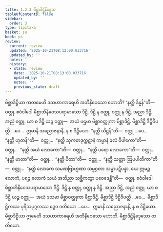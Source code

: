 ```yaml
---
title: 1.2.3 မိစ္ဆာဒိဋ္ဌိနိဒ္ဒေသ
tableOfContents: false
sidebar:
  order: 3
type: tipitaka
basket: su
book: ps
review:
  current: review
  updated: '2025-10-21T08:13:00.033716'
  updated_by: ''
  notes: ''
  history:
  - state: review
    date: '2025-10-21T08:13:00.033716'
    updated_by: ''
    notes: ''
    previous_state: draft
---
```



<DynamicBreadcrumb />


<ReviewStatus review={frontmatter.review} showDetails={true} />

<HypothesisAnnotation frontmatter={frontmatter} />

<Division number="136" book="ps" e="ch" v="26" p="146">

<Paragraph number="775" book="ps">
မိစ္ဆာဒိဋ္ဌိယာ ကတမေဟိ ဒသဟာကာရေဟိ အဘိနိဝေသော ဟောတိ? “နတ္ထိ ဒိန္နန်”တိ—  ဝတ္ထု. ဧဝံဝါဒေါ မိစ္ဆာဘိနိဝေသပရာမာသော ဒိဋ္ဌိ. ဒိဋ္ဌိ န ဝတ္ထု, ဝတ္ထု န ဒိဋ္ဌိ. အညာ ဒိဋ္ဌိ, အညံ ဝတ္ထု. ယာ စ ဒိဋ္ဌိ ယဉ္စ ဝတ္ထု—  အယံ ပဌမာ မိစ္ဆာဝတ္ထုကာ မိစ္ဆာဒိဋ္ဌိ. မိစ္ဆာဒိဋ္ဌိ ဒိဋ္ဌိဝိပတ္တိ …ပေ…  ဣမာနိ သညောဇနာနိ, န စ ဒိဋ္ဌိယော. “နတ္ထိ ယိဋ္ဌန်”တိ—  ဝတ္ထု …ပေ…  “နတ္ထိ ဟုတန်”တိ—  ဝတ္ထု…  “နတ္ထိ သုကတဒုက္ကဋာနံ ကမ္မာနံ ဖလံ ဝိပါကော”တိ—  ဝတ္ထု…  “နတ္ထိ အယံ လောကော”တိ—  ဝတ္ထု…  “နတ္ထိ ပရော လောကော”တိ—  ဝတ္ထု…  “နတ္ထိ မာတာ”တိ—  ဝတ္ထု…  “နတ္ထိ ပိတာ”တိ—  ဝတ္ထု…  “နတ္ထိ သတ္တာ ဩပပါတိကာ”တိ—  ဝတ္ထု…  “နတ္ထိ လောကေ သမဏဗြာဟ္မဏာ သမ္မဂ္ဂတာ သမ္မာပဋိပန္နာ, ယေ ဣမဉ္စ လောကံ, ပရဉ္စ လောကံ သယံ အဘိညာ သစ္ဆိကတွာ ပဝေဒေန္တီ”တိ—  ဝတ္ထု. ဧဝံဝါဒေါ မိစ္ဆာဘိနိဝေသပရာမာသော ဒိဋ္ဌိ. ဒိဋ္ဌိ န ဝတ္ထု, ဝတ္ထု န ဒိဋ္ဌိ. အညာ ဒိဋ္ဌိ, အညံ ဝတ္ထု. ယာ စ ဒိဋ္ဌိ ယဉ္စ ဝတ္ထု—  အယံ ဒသမာ မိစ္ဆာဝတ္ထုကာ မိစ္ဆာဒိဋ္ဌိ. မိစ္ဆာဒိဋ္ဌိ ဒိဋ္ဌိဝိပတ္တိ …ပေ…  မိစ္ဆာဒိဋ္ဌိကဿ ပုရိသပုဂ္ဂလဿ ဒွေဝ ဂတိယော …ပေ…  ဣမာနိ သညောဇနာနိ, န စ ဒိဋ္ဌိယော. မိစ္ဆာဒိဋ္ဌိယာ ဣမေဟိ ဒသဟာကာရေဟိ အဘိနိဝေသော ဟောတိ.

</Paragraph>
</Division>

<Paragraph number="776" type="center" book="ps">
မိစ္ဆာဒိဋ္ဌိနိဒ္ဒေသော တတိယော.
</Paragraph>